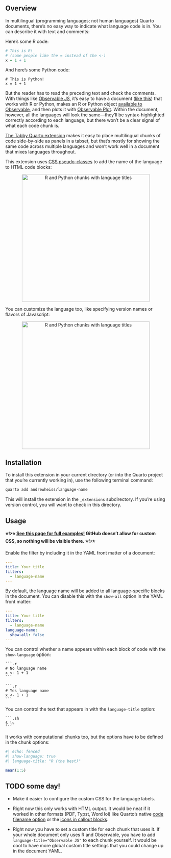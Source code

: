 ## Overview

In multilingual (programming languages; not human languages) Quarto documents, there's no easy way to indicate what language code is in. You can describe it with text and comments:

Here's some R code:

```.r
# This is R!
# (some people like the = instead of the <-)
x = 1 + 1
```

And here's some Python code:

```.python
# This is Python!
x = 1 + 1
```

But the reader has to read the preceding text and check the comments. With things like [Observable JS](https://quarto.org/docs/computations/ojs.html), it's easy to have a document ([like this](https://www.andrewheiss.com/blog/2025/02/10/usaid-ojs-maps/)) that works with R or Python, makes an R or Python object [available to Observable](https://quarto.org/docs/computations/ojs.html#data-sources), and then plots it with [Observable Plot](https://observablehq.com/plot/). Within the document, however, all the languages will look the same—they'll be syntax-highlighted correctly according to each language, but there won't be a clear signal of what each code chunk is.

[The Tabby Quarto extension](https://quarto.thecoatlessprofessor.com/tabby/) makes it easy to place multilingual chunks of code side-by-side as panels in a tabset, but that's mostly for showing the same code across multiple languages and won't work well in a document that mixes languages throughout.

This extension uses [CSS pseudo-classes](https://developer.mozilla.org/en-US/docs/Web/CSS/Pseudo-classes) to add the name of the language to HTML code blocks:

```{=html}
<p align="center">
  <img src="img/chunks-with-language.png" alt="R and Python chunks with language titles" width="400">
</p>
```

You can customize the language too, like specifying version names or flavors of Javascript:

```{=html}
<p align="center">
  <img src="img/chunks-with-custom-language.png" alt="R and Python chunks with language titles" width="400">
</p>
```


## Installation

To install this extension in your current directory (or into the Quarto project that you're currently working in), use the following terminal command:

```sh
quarto add andrewheiss/language-name
```

This will install the extension in the `_extensions` subdirectory. If you’re using version control, you will want to check in this directory.


## Usage

**⭐✨⭐ [See this page for full examples!](https://andrewheiss.github.io/language-name/example.html) GitHub doesn't allow for custom CSS, so nothing will be visible there. ⭐✨⭐**

Enable the filter by including it in the YAML front matter of a document:

```.yaml
---
title: Your title
filters:
  - language-name
---
```

By default, the language name will be added to all language-specific blocks in the document. You can disable this with the `show-all` option in the YAML front matter:

```.yaml
---
title: Your title
filters:
  - language-name
language-name:
  show-all: false
---
```

You can control whether a name appears within each block of code with the `show-language` option:

````.default
```.r
# No language name
x <- 1 + 1
```
````

````.default
```.r
# Yes language name
x <- 1 + 1
```
````

You can control the text that appears in with the `language-title` option:

````.default
```.sh
$ ls
```
````

It works with computational chunks too, but the options have to be defined in the chunk options:

```r
#| echo: fenced
#| show-language: true
#| language-title: "R (the best)"

mean(1:5)
```

## TODO some day!

- Make it easier to configure the custom CSS for the language labels.

- Right now this only works with HTML output. It would be neat if it worked in other formats (PDF, Typst, Word lol) like Quarto's native [code filename option](https://quarto.org/docs/output-formats/html-code.html#code-filename) or the [icons in callout blocks](https://quarto.org/docs/authoring/callouts.html).

- Right now you have to set a custom title for each chunk that uses it. If your whole document only uses R and Observable, you have to add `language-title="Observable JS"` to each chunk yourself. It would be cool to have more global custom title settings that you could change up in the document YAML.
